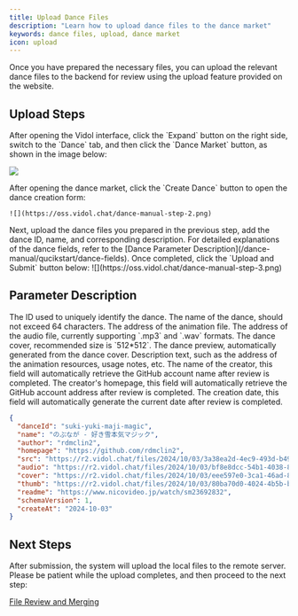 ```yaml
---
title: Upload Dance Files
description: "Learn how to upload dance files to the dance market"
keywords: dance files, upload, dance market
icon: upload
---
```


Once you have prepared the necessary files, you can upload the relevant dance files to the backend for review using the upload feature provided on the website.

## Upload Steps

<Steps>
  <Step title="Open the Dance Interface">
   After opening the Vidol interface, click the `Expand` button on the right side, switch to the `Dance` tab, and then click the `Dance Market` button, as shown in the image below:

![](https://oss.vidol.chat/dance-manual-step-1.png)

  </Step>
  <Step title="Click Create Dance">
   After opening the dance market, click the `Create Dance` button to open the dance creation form:

```
![](https://oss.vidol.chat/dance-manual-step-2.png)
```

  </Step>
  <Step title="Fill in the Dance Form">
    Next, upload the dance files you prepared in the previous step, add the dance ID, name, and corresponding description. For detailed explanations of the dance fields, refer to the [Dance Parameter Description](/dance-manual/qucikstart/dance-fields). Once completed, click the `Upload and Submit` button below:
   ![](https://oss.vidol.chat/dance-manual-step-3.png)
  </Step>
</Steps>

## Parameter Description

<ParamField path="danceId" type="string" required>
  The ID used to uniquely identify the dance.
</ParamField>

<ParamField path="name" type="string" required>
  The name of the dance, should not exceed 64 characters.
</ParamField>

<ParamField path="src" type="string" required>
  The address of the animation file.
</ParamField>

<ParamField path="audio" type="string" required>
  The address of the audio file, currently supporting `.mp3` and `.wav` formats.
</ParamField>

<ParamField path="cover" type="string" required>
  The dance cover, recommended size is `512*512`.
</ParamField>

<ParamField path="thumb" type="string">
  The dance preview, automatically generated from the dance cover.
</ParamField>

<ParamField path="readme" type="string">
  Description text, such as the address of the animation resources, usage notes, etc.
</ParamField>

<ParamField path="author" type="string">
  The name of the creator, this field will automatically retrieve the GitHub account name after review is completed.
</ParamField>

<ParamField path="homepage" type="string">
  The creator's homepage, this field will automatically retrieve the GitHub account address after review is completed.
</ParamField>

<ParamField path="createAt" type="string">
  The creation date, this field will automatically generate the current date after review is completed.
</ParamField>

<RequestExample>

```json
{
  "danceId": "suki-yuki-maji-magic",
  "name": "のぶなが - 好き雪本気マジック",
  "author": "rdmclin2",
  "homepage": "https://github.com/rdmclin2",
  "src": "https://r2.vidol.chat/files/2024/10/03/3a38ea2d-4ec9-493d-b49f-cf346b5f72d1.vmd",
  "audio": "https://r2.vidol.chat/files/2024/10/03/bf8e8dcc-54b1-4038-820e-df97cb396ccf.mp3",
  "cover": "https://r2.vidol.chat/files/2024/10/03/eee597e0-3ca1-46ad-8a1d-93768dc63601.webp",
  "thumb": "https://r2.vidol.chat/files/2024/10/03/80ba70d0-4024-4b5b-b750-233dc145c752.webp",
  "readme": "https://www.nicovideo.jp/watch/sm23692832",
  "schemaVersion": 1,
  "createAt": "2024-10-03"
}
```

</RequestExample>

## Next Steps

After submission, the system will upload the local files to the remote server. Please be patient while the upload completes, and then proceed to the next step:

[File Review and Merging](/dance-manual/qucikstart/dance-review)
